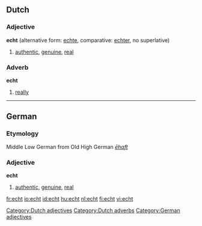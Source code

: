 ==Dutch==
===Adjective===
'''echt''' (alternative form: [[echte]], comparative: [[echter]], no superlative)

# [[authentic]], [[genuine]], [[real]]

===Adverb===
'''echt'''

# [[really]]

[[Category:Dutch adjectives]]
[[Category:Dutch adverbs]]
----

==German==
===Etymology===
Middle Low German from Old High German ''[[ēhaft]]''
===Adjective===
'''echt'''

# [[authentic]], [[genuine]], [[real]]

[[Category:German adjectives]]

[[fr:echt]]
[[io:echt]]
[[id:echt]]
[[hu:echt]]
[[nl:echt]]
[[fi:echt]]
[[vi:echt]]